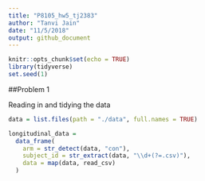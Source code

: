 ```yaml
---
title: "P8105_hw5_tj2383"
author: "Tanvi Jain"
date: "11/5/2018"
output: github_document
---
```


```r
knitr::opts_chunk$set(echo = TRUE)
library(tidyverse)
set.seed(1)
```

##Problem 1

Reading in and tidying the data
```r
data = list.files(path = "./data", full.names = TRUE)

longitudinal_data =
  data_frame(
    arm = str_detect(data, "con"),
    subject_id = str_extract(data, "\\d+(?=.csv)"),
    data = map(data, read_csv)
  )
```



